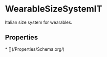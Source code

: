 # WearableSizeSystemIT

Italian size system for wearables.

## Properties

<Grid>
* [](/Properties/Schema.org/)

</Grid>

